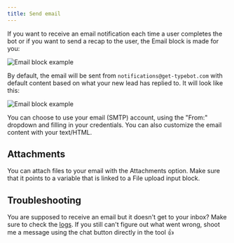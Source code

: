 ```yaml
---
title: Send email
---
```


If you want to receive an email notification each time a user completes the bot or if you want to send a recap to the user, the Email block is made for you:

<Frame style={{ maxWidth: '400px' }}>
  <img src="/images/blocks/integrations/email.png" alt="Email block example" />
</Frame>

By default, the email will be sent from `notifications@get-typebot.com` with default content based on what your new lead has replied to. It will look like this:

<Frame>
  <img
    src="/images/blocks/integrations/default-email.png"
    alt="Email block example"
  />
</Frame>

You can choose to use your email (SMTP) account, using the "From:" dropdown and filling in your credentials.
You can also customize the email content with your text/HTML.

## Attachments

You can attach files to your email with the Attachments option. Make sure that it points to a variable that is linked to a File upload input block.

## Troubleshooting

You are supposed to receive an email but it doesn't get to your inbox? Make sure to check the [logs](/results/overview#logs). If you still can't figure out what went wrong, shoot me a message using the chat button directly in the tool 👍
